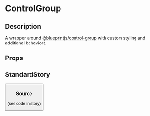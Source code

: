 
<Meta title="general/inputs/control-group" component={ControlGroup} />

# ControlGroup

## Description
A wrapper around
[@blueprintjs/control-group](https://blueprintjs.com/docs/#core/components/control-group) with custom
styling and additional behaviors.

## Props
<Props of={ControlGroup} />

## StandardStory
<Preview>
	<Story name="standard">
		<Paper>
			<ControlGroup>
				<Button icon="search" text="Search" />
				<InputGroup placeholder="Search items..." />
			</ControlGroup>
		</Paper>
	</Story>
</Preview>

### Source
(see code in story)
